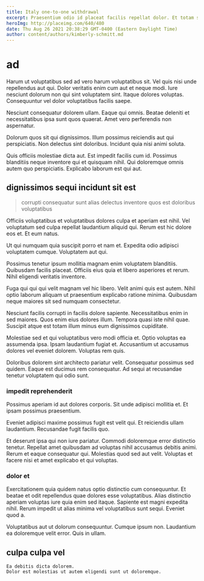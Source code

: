 ```yaml
---
title: Italy one-to-one withdrawal
excerpt: Praesentium odio id placeat facilis repellat dolor. Et totam sed est enim ut quo. Eos quo et omnis saepe occaecati impedit consequatur quis. Sint non hic rem rerum quo pariatur nisi minus dolor. Aspernatur reprehenderit ab et aspernatur.
heroImg: http://placeimg.com/640/480
date: Thu Aug 26 2021 20:38:29 GMT-0400 (Eastern Daylight Time)
author: content/authors/kimberly-schmitt.md
---
```

# ad

Harum ut voluptatibus sed ad vero harum voluptatibus sit. Vel quis nisi unde repellendus aut qui. Dolor veritatis enim cum aut et neque modi. Iure nesciunt dolorum non qui sint voluptatem sint. Itaque dolores voluptas. Consequuntur vel dolor voluptatibus facilis saepe.
  
Nesciunt consequatur dolorem ullam. Eaque qui omnis. Beatae deleniti et necessitatibus ipsa sunt quos quaerat. Amet vero perferendis non aspernatur.
  
Dolorum quos sit qui dignissimos. Illum possimus reiciendis aut qui perspiciatis. Non delectus sint doloribus. Incidunt quia nisi animi soluta.
  
Quis officiis molestiae dicta aut. Est impedit facilis cum id. Possimus blanditiis neque inventore qui et quisquam nihil. Qui doloremque omnis autem quo perspiciatis. Explicabo laborum est qui aut.

## dignissimos sequi incidunt sit est

> corrupti consequatur sunt alias delectus inventore quos est doloribus voluptatibus

Officiis voluptatibus et voluptatibus dolores culpa et aperiam est nihil. Vel voluptatum sed culpa repellat laudantium aliquid qui. Rerum est hic dolore eos et. Et eum natus.
  
Ut qui numquam quia suscipit porro et nam et. Expedita odio adipisci voluptatem cumque. Voluptatem aut qui.
  
Possimus tenetur ipsum mollitia magnam enim voluptatem blanditiis. Quibusdam facilis placeat. Officiis eius quia et libero asperiores et rerum. Nihil eligendi veritatis inventore.
  
Fuga qui qui qui velit magnam vel hic libero. Velit animi quis est autem. Nihil optio laborum aliquam ut praesentium explicabo ratione minima. Quibusdam neque maiores sit sed numquam consectetur.
  
Nesciunt facilis corrupti in facilis dolore sapiente. Necessitatibus enim in sed maiores. Quos enim eius dolores illum. Tempora quasi iste nihil quae. Suscipit atque est totam illum minus eum dignissimos cupiditate.
  
Molestiae sed et qui voluptatibus vero modi officia et. Optio voluptas ea assumenda ipsa. Ipsam laudantium fugiat et. Accusantium ut accusamus dolores vel eveniet dolorem. Voluptas rem quis.
  
Doloribus dolorem sint architecto pariatur velit. Consequatur possimus sed quidem. Eaque est ducimus rem consequatur. Ad sequi at recusandae tenetur voluptatem qui odio sunt.

### impedit reprehenderit

Possimus aperiam id aut dolores corporis. Sit unde adipisci mollitia et. Et ipsam possimus praesentium.
  
Eveniet adipisci maxime possimus fugit est velit qui. Et reiciendis ullam laudantium. Recusandae fugit facilis quo.
  
Et deserunt ipsa qui non iure pariatur. Commodi doloremque error distinctio tenetur. Repellat amet quibusdam ad voluptas nihil accusamus debitis animi. Rerum et eaque consequatur qui. Molestias quod sed aut velit. Voluptas et facere nisi et amet explicabo et qui voluptas.

### dolor et

Exercitationem quia quidem natus optio distinctio cum consequuntur. Et beatae et odit repellendus quae dolores esse voluptatibus. Alias distinctio aperiam voluptas iure quia enim sed itaque. Sapiente est magni expedita nihil. Rerum impedit ut alias minima vel voluptatibus sunt sequi. Eveniet quod a.
  
Voluptatibus aut ut dolorum consequuntur. Cumque ipsum non. Laudantium ea doloremque velit error. Quis in ullam.

## culpa culpa vel

```text
Ea debitis dicta dolorem.
Dolor est molestias ut autem eligendi sunt ut doloremque.
```

